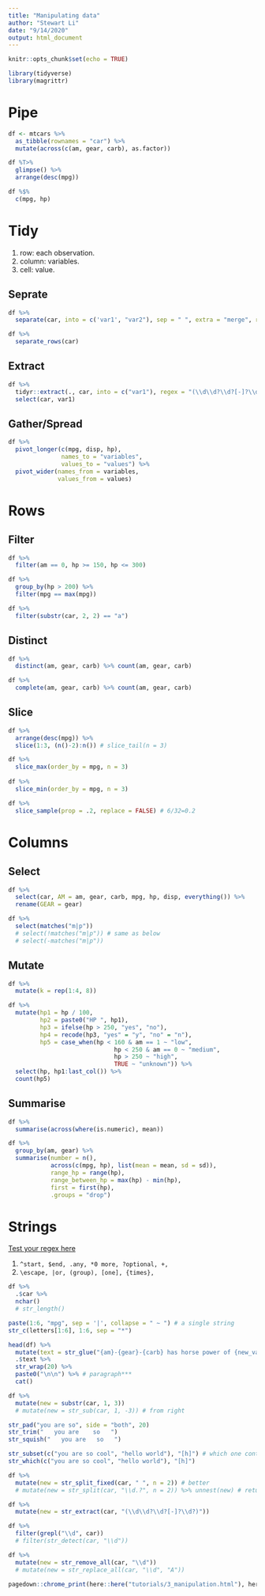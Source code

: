 ```yaml
---
title: "Manipulating data"
author: "Stewart Li"
date: "9/14/2020"
output: html_document
---
```



```r
knitr::opts_chunk$set(echo = TRUE)

library(tidyverse)
library(magrittr)
```


# Pipe


```r
df <- mtcars %>% 
  as_tibble(rownames = "car") %>% 
  mutate(across(c(am, gear, carb), as.factor)) 
```


```r
df %T>% 
  glimpse() %>% 
  arrange(desc(mpg))

df %$%
  c(mpg, hp)
```


# Tidy


1. row: each observation.  
2. column: variables. 
3. cell: value. 


## Seprate


```r
df %>% 
  separate(car, into = c('var1', "var2"), sep = " ", extra = "merge", remove = FALSE, fill = "right")

df %>% 
  separate_rows(car)
```


## Extract


```r
df %>% 
  tidyr::extract(., car, into = c("var1"), regex = "(\\d\\d?\\d?[-]?\\d?)", remove = FALSE) %>% 
  select(car, var1)
```


## Gather/Spread


```r
df %>% 
  pivot_longer(c(mpg, disp, hp), 
               names_to = "variables", 
               values_to = "values") %>% 
  pivot_wider(names_from = variables, 
              values_from = values)
```


# Rows


## Filter


```r
df %>% 
  filter(am == 0, hp >= 150, hp <= 300) 

df %>% 
  group_by(hp > 200) %>% 
  filter(mpg == max(mpg))

df %>% 
  filter(substr(car, 2, 2) == "a")
```


## Distinct


```r
df %>% 
  distinct(am, gear, carb) %>% count(am, gear, carb)

df %>% 
  complete(am, gear, carb) %>% count(am, gear, carb)
```


## Slice


```r
df %>% 
  arrange(desc(mpg)) %>% 
  slice(1:3, (n()-2):n()) # slice_tail(n = 3)

df %>% 
  slice_max(order_by = mpg, n = 3)
  
df %>% 
  slice_min(order_by = mpg, n = 3)

df %>% 
  slice_sample(prop = .2, replace = FALSE) # 6/32=0.2
```


# Columns


## Select


```r
df %>% 
  select(car, AM = am, gear, carb, mpg, hp, disp, everything()) %>% 
  rename(GEAR = gear)

df %>% 
  select(matches("m|p"))
  # select(!matches("m|p")) # same as below
  # select(-matches("m|p"))
```


## Mutate


```r
df %>% 
  mutate(k = rep(1:4, 8))

df %>% 
  mutate(hp1 = hp / 100, 
         hp2 = paste0("HP ", hp1), 
         hp3 = ifelse(hp > 250, "yes", "no"), 
         hp4 = recode(hp3, "yes" = "y", "no" = "n"), 
         hp5 = case_when(hp < 160 & am == 1 ~ "low", 
                              hp < 250 & am == 0 ~ "medium", 
                              hp > 250 ~ "high", 
                              TRUE ~ "unknown")) %>% 
  select(hp, hp1:last_col()) %>% 
  count(hp5)
```


## Summarise


```r
df %>% 
  summarise(across(where(is.numeric), mean))

df %>% 
  group_by(am, gear) %>% 
  summarise(number = n(), 
            across(c(mpg, hp), list(mean = mean, sd = sd)), 
            range_hp = range(hp), 
            range_between_hp = max(hp) - min(hp), 
            first = first(hp), 
            .groups = "drop")
```


# Strings


[Test your regex here](https://regexr.com/)


1. `^start, $end, .any, *0 more, ?optional, +,`
1. `\escape, |or, (group), [one], {times},`


```r
df %>% 
  .$car %>% 
  nchar()
  # str_length()
```


```r
paste(1:6, "mpg", sep = '|', collapse = " ~ ") # a single string
str_c(letters[1:6], 1:6, sep = "*")

head(df) %>% 
  mutate(text = str_glue("{am}-{gear}-{carb} has horse power of {new_var}", new_var = hp)) %>% 
  .$text %>% 
  str_wrap(20) %>% 
  paste0("\n\n") %>% # paragraph***
  cat()
```


```r
df %>% 
  mutate(new = substr(car, 1, 3))
  # mutate(new = str_sub(car, 1, -3)) # from right
```


```r
str_pad("you are so", side = "both", 20)
str_trim("   you are    so   ")
str_squish("   you are   so   ")
```


```r
str_subset(c("you are so cool", "hello world"), "[h]") # which one contains h  
str_which(c("you are so cool", "hello world"), "[h]")  
```


```r
df %>% 
  mutate(new = str_split_fixed(car, " ", n = 2)) # better
  # mutate(new = str_split(car, "\\d.?", n = 2)) %>% unnest(new) # return a list

df %>% 
  mutate(new = str_extract(car, "(\\d\\d?\\d?[-]?\\d?)")) 

df %>% 
  filter(grepl("\\d", car))
  # filter(str_detect(car, "\\d"))

df %>% 
  mutate(new = str_remove_all(car, "\\d"))
  # mutate(new = str_replace_all(car, "\\d", "A"))
```


```r
pagedown::chrome_print(here::here("tutorials/3_manipulation.html"), here::here("tutorials/3_manipulation.pdf"))
```



